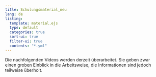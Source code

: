 ```yaml
---
title: Schulungsmaterial_neu
lang: de
listing:
  template: material.ejs
  type: default
  categories: true
  sort-ui: true
  filter-ui: true
  contents: "*.yml"
---
```


::: {.callout-warning}
Die nachfolgenden Videos werden derzeit überarbeitet. Sie geben zwar einen groben Einblick in die Arbeitsweise, die Informationen sind jedoch teilweise überholt.
:::